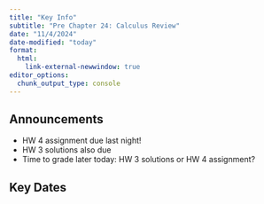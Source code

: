 ```yaml
---
title: "Key Info"
subtitle: "Pre Chapter 24: Calculus Review"
date: "11/4/2024"
date-modified: "today"
format: 
  html:
    link-external-newwindow: true
editor_options: 
  chunk_output_type: console
---
```


## Announcements

- HW 4 assignment due last night!
- HW 3 solutions also due
- Time to grade later today: HW 3 solutions or HW 4 assignment?

## Key Dates



